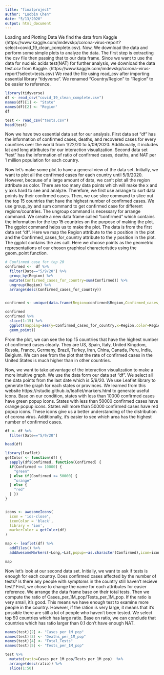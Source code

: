 ```yaml
---
title: "finalproject"
author: "Luobin Chen"
date: "5/13/2020"
output: html_document
---
```



Loading and Plotting Data
We find the data from Kaggle 
(https://www.kaggle.com/imdevskp/corona-virus-report?select=covid_19_clean_complete.csv).
Now, We download the data and perform some simple plots to analyze the data. 
The first step is extracting the csv file then passing that to our data frame. Since we want to use the data for nucleic acids test(NAT) for further analysis, we download the data test.csv from Kaggle. (https://www.kaggle.com/imdevskp/corona-virus-report?select=tests.csv)
We read the file using read_csv after importing essential library "tidyverse". We renamed "Country/Region" to "Region" to be easier to reference.


```r
library(tidyverse)
df <- read_csv("covid_19_clean_complete.csv")
names(df)[1] <- "State"
names(df)[2] <- "Region"
df

test <- read_csv("tests.csv")
head(test)


```


Now we have two essential data set for our analysis. First data set "df" has the information of confirmed cases, deaths, and recovered cases for every countries over the world from 1/22/20 to 5/09/2020. Additionally, it includes lat and long attributes for our interaction visualization. Second data set "test" has the information of ratio of confirmed cases, deaths, and NAT per 1 million population for each country.


Now let's make some plot to have a general view of the data set.
Initially, we want to plot all the confirmed cases for each country until 5/9/2020. However, because of a large amount of data, we can't plot all the region attribute as color. There are too many data points which will make the x and y axis hard to see and analyze. Therefore, we first use arrange to sort data points by their confirmed cases. Then, we use slice command to slice out the top 15 countries that have the highest number of confirmed cases. We use group_by and sum command to get confirmed case for different regions/countries. The ungroup command is necessary for arrange command. We create a new data frame called "confirmed" which contains the information for the top 15 countries on the purpose of making the plot.
The ggplot command helps us to make the plot. The data is from the first data set "df". Here we map the Region attribute to the x position in the plot and the Confirmed_cases_for_country attribute to the y position in the plot. The ggplot contains the aes call. Here we choose points as the geometric representations of our chosen graphical characteristics using the geom_point function.

```r
# Confirmed case for top 20
confirmed <-  df %>%
  filter(Date=="5/9/20") %>%
  group_by(Region) %>%
  mutate(Confirmed_cases_for_country=sum(Confirmed)) %>%
  ungroup(Region) %>%
  arrange(desc(Confirmed_cases_for_country))
 

confirmed <- unique(data.frame(Region=confirmed$Region,Confirmed_cases_for_country=confirmed$Confirmed_cases_for_country))

confirmed
confirmed %>%
  slice(1:15) %>%
  ggplot(mapping=aes(y=Confirmed_cases_for_country,x=Region,color=Region)) +
  geom_point()
```

From the plot, we can see the top 15 countries that have the highest number of confirmed cases clearly. They are US, Spain, Italy, United Kingdom, Russia, France, Germany, Brazil, Turkey, Iran, China, Canada, Peru, India, Belgium. We can see from the plot that the rate of confirmed cases in the United States is much higher than in other countries.


Now, we want to take advantage of the interaction visualization to make a more intuitive graph. We use the data form our data set "df". We select all the data points from the last date which is 5/9/20. We use Leaflet library to generate the graph for each states or provinces. We learned from this website https://rstudio.github.io/leaflet/markers.html to generate useful icons. Base on our condition, states with less than 10000 confirmed cases have green popup icons. States with less than 50000 confirmed cases have orange popup icons. States will more than 50000 confirmed cases have red popup icons. These icons give us a better understanding of the distribution of corona virus. Additionally, it's easier to see which area has the highest number of confirmed cases.

```r

df <- df %>%
  filter(Date=="5/9/20") 

head(df)

library(leaflet)
getColor <- function(df) {
  sapply(df$Confirmed, function(Confirmed) {
  if(Confirmed <= 10000) {
    "green"
  } else if(Confirmed <= 50000) {
    "orange"
  } else {
    "red"
  } })
}


icons <- awesomeIcons(
  icon = 'ios-close',
  iconColor = 'black',
  library = 'ion',
  markerColor = getColor(df)
)

map <- leaflet(df) %>%
  addTiles() %>%
  addAwesomeMarkers(~Long,~Lat,popup=~as.character(Confirmed),icon=icons,label=~as.character(Confirmed)) 

map
```



Now let's look at our second data set. 
Initially, we want to ask if tests is enough for each country. Does confirmed cases affected by the number of tests? Is there any people with symptoms in the country still haven't recieve test?
First, we chose to change the name for each attributes for easier reference. We arrange the data frame base on their total tests. Then we compute the ratio of Cases_per_1M_pop/Tests_per_1M_pop.
If the ratio is very small, it's good. This means we have enough test to examine more people in the country. However, if the ration is very large, it means that it's possible there are still a lot of people who haven't been tested. We select top 50 countries which has large ratio. Base on ratio, we can conclude that countries which has ratio larger than 0.1 don't have enough NAT. 

```r
names(test)[2] <- "Cases_per_1M_pop"
names(test)[3] <- "Deaths_per_1M_pop"
names(test)[4] <- "Total_Tests"
names(test)[5] <- "Tests_per_1M_pop"

test %>%
  mutate(ratio=Cases_per_1M_pop/Tests_per_1M_pop)  %>%
  arrange(desc(ratio)) %>%
  slice(1:50)

```